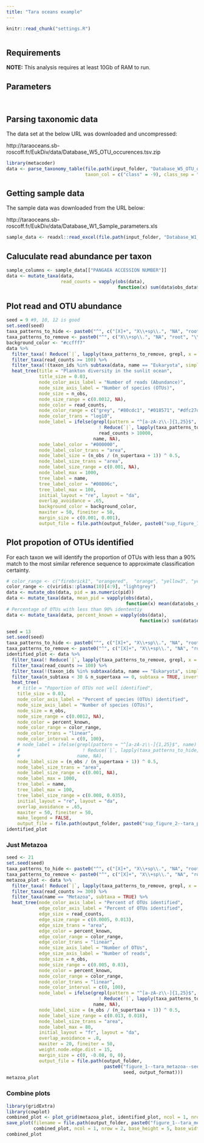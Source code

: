```yaml
---
title: "Tara oceans example"
---
```



```r
knitr::read_chunk("settings.R")
```

```r
```

## Requirements 

**NOTE:** This analysis requires at least 10Gb of RAM to run. 

## Parameters

```r
```

```r
```


## Parsing taxonomic data

The data set at the below URL was downloaded and uncompressed:

http://taraoceans.sb-roscoff.fr/EukDiv/data/Database_W5_OTU_occurences.tsv.zip

```r
library(metacoder)
data <- parse_taxonomy_table(file.path(input_folder, "Database_W5_OTU_occurences.tsv"), 
                             taxon_col = c("class" = -9), class_sep = "\\|")
```


## Getting sample data

The sample data was downloaded from the URL below:

http://taraoceans.sb-roscoff.fr/EukDiv/data/Database_W1_Sample_parameters.xls

```r
sample_data <- readxl::read_excel(file.path(input_folder, "Database_W1_Sample_parameters.xls"))
```


## Caluculate read abundance per taxon

```r
sample_columns <- sample_data[["PANGAEA ACCESSION NUMBER"]]
data <- mutate_taxa(data,
                    read_counts = vapply(obs(data),
                                         function(x) sum(data$obs_data$totab[x]), numeric(1)))
```


## Plot read and OTU abundance

```r
seed = 9 #9, 10, 12 is good
set.seed(seed)
taxa_patterns_to_hide <- paste0("^", c("[X]+", "X\\+sp\\.", "NA", "root", "\\*", "sp\\.", "sp"), "$")
taxa_patterns_to_remove <- paste0("^", c("X\\+sp\\.", "NA", "root", "\\*", "sp\\.", "sp"), "$")
background_color <- "#ccfff7"
data %>%
  filter_taxa(! Reduce(`|`, lapply(taxa_patterns_to_remove, grepl, x = name))) %>%
  filter_taxa(read_counts >= 100) %>%
  filter_taxa(!(taxon_ids %in% subtaxa(data, name == "Eukaryota", simplify = TRUE, include_input = TRUE) & n_supertaxa <= 1)) %>%
  heat_tree(title = "Plankton diversity in the sunlit ocean",
            title_size = 0.03,
            node_color_axis_label = "Number of reads (Abundance)",
            node_size_axis_label = "Number of species (OTUs)",
            node_size = n_obs,
            node_size_range = c(0.0012, NA),
            node_color = read_counts,
            node_color_range = c("grey", "#80cdc1", "#018571", "#dfc27d", "#a6611a"),
            node_color_trans = "log10",
            node_label = ifelse(grepl(pattern = "^[a-zA-z\\-]{1,25}$", name) &
                                  ! Reduce(`|`, lapply(taxa_patterns_to_hide, grepl, x = name)) &
                                  read_counts > 10000,
                                name, NA),
            node_label_color = "#000000",
            node_label_color_trans = "area",
            node_label_size = (n_obs / (n_supertaxa + 1)) ^ 0.5,
            node_label_size_trans = "area",
            node_label_size_range = c(0.001, NA),
            node_label_max = 1000,
            tree_label = name,
            tree_label_color = "#00806c",
            tree_label_max = 100,
            initial_layout = "re", layout = "da",
            overlap_avoidance = .65,
            background_color = background_color,
            maxiter = 50, fineiter = 50,
            margin_size = c(0.001, 0.001),
            output_file = file.path(output_folder, paste0("sup_figure_1--tara_all_plankton_diversity",  output_format)))
```


## Plot propotion of OTUs identified 

For each taxon we will identify the proportion of OTUs with less than a 90% match to the most similar reference sequence to approximate classification certainty. 

```r
# color_range <- c("firebrick1", "orangered",  "orange", "yellow3", "yellowgreen", "green")
color_range <- c(viridis::plasma(10)[4:9], "lightgrey")
data <- mutate_obs(data, pid = as.numeric(pid))
data <- mutate_taxa(data, mean_pid = vapply(obs(data),
                                            function(x) mean(data$obs_data$pid[x], na.rm = TRUE), numeric(1)))
# Percentage of OTUs with less than 90% idententiy
data <- mutate_taxa(data, percent_known = vapply(obs(data),
                                                 function(x) sum(data$obs_data$pid[x] >= 90, na.rm = TRUE) / length(x) * 100, numeric(1)))
```

```r
seed = 13
set.seed(seed)
taxa_patterns_to_hide <- paste0("^", c("[X]+", "X\\+sp\\.", "NA", "root", "\\*", "sp\\.", "sp"), "$")
taxa_patterns_to_remove <- paste0("^", c("[X]+", "X\\+sp\\.", "NA", "root", "\\*", "sp\\.", "sp"), "$")
identified_plot <- data %>%
  filter_taxa(! Reduce(`|`, lapply(taxa_patterns_to_remove, grepl, x = name))) %>%
  filter_taxa(read_counts >= 100) %>%
  filter_taxa(!(taxon_ids %in% subtaxa(data, name == "Eukaryota", simplify = TRUE, include_input = TRUE) & n_supertaxa <= 1)) %>%
  filter_taxa(n_subtaxa < 30 & n_supertaxa == 0, subtaxa = TRUE, invert = TRUE) %>%
  heat_tree(
    # title = "Poportion of OTUs not well identified",
    title_size = 0.03,
    node_color_axis_label = "Percent of species (OTUs) identified",
    node_size_axis_label = "Number of species (OTUs)",
    node_size = n_obs,
    node_size_range = c(0.0012, NA),
    node_color = percent_known,
    node_color_range = color_range,
    node_color_trans = "linear",
    node_color_interval = c(0, 100),
    # node_label = ifelse(grepl(pattern = "^[a-zA-z\\-]{1,25}$", name) &
    #                       ! Reduce(`|`, lapply(taxa_patterns_to_hide, grepl, x = name)),
    #                     name, NA),
    node_label_size = (n_obs / (n_supertaxa + 1)) ^ 0.5,
    node_label_size_trans = "area",
    node_label_size_range = c(0.001, NA),
    node_label_max = 1000,
    tree_label = name,
    tree_label_max = 100,
    tree_label_size_range = c(0.008, 0.035),
    initial_layout = "re", layout = "da",
    overlap_avoidance = .65,
    maxiter = 50, fineiter = 50,
    make_legend = FALSE,
    output_file = file.path(output_folder, paste0("sup_figure_2--tara_proportion_identified",  output_format)))
identified_plot
```

### Just Metazoa

```r
seed <- 21
set.seed(seed)
taxa_patterns_to_hide <- paste0("^", c("[X]+", "X\\+sp\\.", "NA", "root", "\\*", "sp\\.", "sp", "neglecta", "Bothriocroton", "Thysanoessa", "Metridia", "Aidanosagitta", "Cephalopoda", "Craniata"), "$")
taxa_patterns_to_remove <- paste0("^", c("[X]+", "X\\+sp\\.", "NA", "root", "\\*", "sp\\.", "sp"), "$")
metazoa_plot <- data %>%
  filter_taxa(! Reduce(`|`, lapply(taxa_patterns_to_remove, grepl, x = name))) %>%
  filter_taxa(read_counts >= 300) %>%
  filter_taxa(name == "Metazoa", subtaxa = TRUE) %>%
  heat_tree(node_color_axis_label = "Percent of OTUs identified",
            edge_color_axis_label = "Percent of OTUs identified",
            edge_size = read_counts,
            edge_size_range = c(0.0005, 0.013),
            edge_size_trans = "area",
            edge_color = percent_known,
            edge_color_range = color_range,
            edge_color_trans = "linear",
            node_size_axis_label = "Number of OTUs",
            edge_size_axis_label = "Number of reads",
            node_size = n_obs,
            node_size_range = c(0.005, 0.03),
            node_color = percent_known,
            node_color_range = color_range,
            node_color_trans = "linear",
            node_color_interval = c(0, 100),
            node_label = ifelse(grepl(pattern = "^[a-zA-z\\-]{1,25}$", name) &
                                  ! Reduce(`|`, lapply(taxa_patterns_to_hide, grepl, x = name)),
                                name, NA),
            node_label_size = (n_obs / (n_supertaxa + 1)) ^ 0.5,
            node_label_size_range = c(0.013, 0.018),
            node_label_size_trans = "area",
            node_label_max = 80,
            initial_layout = "fr", layout = "da",
            overlap_avoidance = .8,
            maxiter = 20, fineiter = 50,
            weight.node.edge.dist = 15,
            margin_size = c(0, -0.08, 0, 0),
            output_file = file.path(output_folder,
                                    paste0("figure_1--tara_metazoa--seed_",
                                           seed, output_format)))
metazoa_plot
```


### Combine plots

```r
library(gridExtra)
library(cowplot)
combined_plot <- plot_grid(metazoa_plot, identified_plot, ncol = 1, nrow = 2, labels = c("a", "b"))
save_plot(filename = file.path(output_folder, paste0("figure_1--tara_metazoa_combined", output_format)),
          combined_plot, ncol = 1, nrow = 2, base_height = 5, base_width = 8)
combined_plot
```
